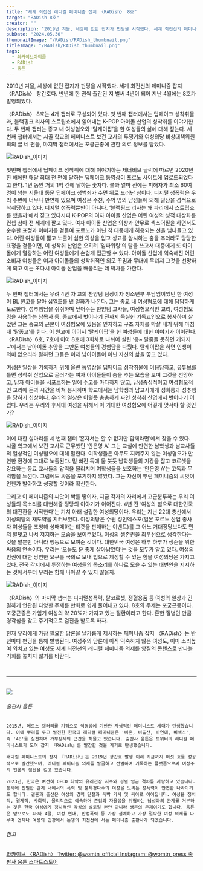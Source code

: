 ```yaml
---
title: "세계 최전선 래디컬 페미니즘 잡지 〈RADish〉 8호"
target: "RADish 8호"
creator: ""
description: "2019년 겨울, 세상에 없던 잡지가 펀딩을 시작했다. 세계 최전선의 페미니즘 잡지 〈RADish〉. 반년에 한 권씩 출간된 지 벌써 4년이 되어 지난 4월에 8호가 발행되었다."
pubDate: "2024.05.30"
thumbnailImage: "/RADish/RADish_thumbnail.png"
titleImage: "/RADish/RADish_thumbnail.png"
tags:
  - 와카이브아티클
  - RADish
  - 움튼
---
```


2019년 겨울, 세상에 없던 잡지가 펀딩을 시작했다. 세계 최전선의 페미니즘 잡지 〈RADish〉 창간호다. 반년에 한 권씩 출간된 지 벌써 4년이 되어 지난 4월에는 8호가 발행되었다.

〈RADish〉 8호는 4개 챕터로 구성되어 있다. 첫 번째 챕터에서는 딥페이크 성착취물과, 블랙핑크 리사의 스트립쇼에서 읽어내는 K-POP 아이돌 산업의 성착취를 이야기한다. 두 번째 챕터는 종교 내 여성혐오와 ‘탈케이팝’을 한 여성들의 삶에 대해 짚는다. 세 번째 챕터에서는 시골 학교의 페미니스트 보건 교사의 투쟁기와 여성의당 비상대책위원회의 글 네 편을, 마지막 챕터에서는 포궁근종에 관한 의료 정보를 담았다.

<img src="/RADish/RADish_content1.jpg" alt="RADish_이미지"/>

첫번째 챕터에서 딥페이크 성착취에 대해 이야기하는 제너비브 글럭에 따르면 2020년 한 해에만 매달 최대 천 편에 달하는 딥페이크 동영상이 포르노 사이트에 업로드되었다고 한다. 1년 동안 거의 1억 건에 달하는 숫자다. 불과 얼마 전에는 피해자가 최소 60여명이 넘는 서울대 동문 딥페이크 성범죄가 수면 위로 드러난 참이다. 디지털 성폭력은 우리 주변에 너무나 만연해 있으며 여성은 수천, 수억 명의 남성들에 의해 일상을 성적으로 착취당하고 있다. 디지털 성폭력뿐만이 아니다. ‘블랙핑크 리사는 왜 파리에서 스트립쇼를 했을까’에서 짚고 있다시피 K-POP의 여자 아이돌 산업은 어린 여성의 성적 대상화를 컨셉 삼아 전 세계에 팔고 있다. 여자 아이돌 산업은 의상과 안무로 섹스어필을 하면서도 순수한 표정과 이미지를 곁들여 포르노가 아닌 척 대중에게 허용되는 선을 넘나들고 있다. 어린 여성들이 짧고 노출이 심한 의상을 입고 성교를 암시하는 춤을 추더라도 당당한 표정을 곁들이면, 이 성착취 산업은 오히려 ‘임파워링’의 탈을 쓰고서 대중에게 또 아이돌에게 열광하는 어린 여성들에게 손쉽게 접근할 수 있다. 아이돌 산업에 익숙해진 어린 소비자 여성들은 여자 아이돌들의 성착취적인 외모 꾸밈과 무대에 무뎌져 그것을 선망하게 되고 이는 또다시 아이돌 산업을 배불리는 데 박차를 가한다.

<img src="/RADish/RADish_content2.jpg" alt="RADish_이미지"/>

두 번째 챕터에서는 무려 4년 차 교회 찬양팀 팀장이자 청소년부 부담임이었던 한 여성이 BL 원고를 팔아 십일조를 낸 일화가 나온다. 그는 종교 내 여성혐오에 대해 담담하게 토로한다. 성추행남을 쉬쉬하며 덮어주는 찬양팀 교사들, 여성혐오적인 교리, 여성혐오 밈을 사용하는 남목사 등. 종교에서 벗어나기 전까지 독실한 기독교인으로 봉사하며 살았던 그는 종교의 근본이 여성혐오에 있음을 인지하고 구조 자체를 박살 내기 위해 마침내 ‘탈종교’를 한다. 이 원고에 이어서 ‘탈케이팝’을 한 여성들에 대한 이야기가 이어진다. 〈RADish〉6호, 7호에 이어 8호에 3회차로 나뉘어 실린 ‘응~ 탈좆돌 못하면 개돼지~’에서는 남아이돌 추앙을 그만둔 여성들의 경험담을 다뤘다. 탈케이팝을 하면 인생이 의미 없으리라 말하던 그들은 이제 남아이돌이 아닌 자신의 삶을 쫓고 있다.

여성은 일상을 기록하기 위해 올린 동영상을 딥페이크 성착취물에 이용당하고, 유튜브를 틀면 성착취 산업으로 굴러가는 여자 아이돌들이 춤을 추는 모습을 보며 그것을 선망하고, 남자 아이돌을 서포트하는 일에 수고를 마다하지 않고, 남성중심적이고 여성혐오적인 교리에 돈과 시간을 바쳐 봉사하며 학교에서는 남학생과 남교사에게 성희롱과 성추행을 당하기 십상이다. 우리의 일상은 이렇듯 촘촘하게 짜인 성착취 산업에서 벗어나기 어렵다. 우리는 우리와 후세대 여성을 위해서 이 거대한 여성혐오에 어떻게 맞서야 할 것인가?

<img src="/RADish/RADish_content3.jpg" alt="RADish_이미지"/>

이에 대한 실마리를 세 번째 챕터 ‘혼자서는 할 수 없지만 함께라면’에서 찾을 수 있다. 시골 학교에서 보건 교사로 근무했던 ‘안은영 A’. 그는 교실에 만연한 남학생과 남교사들의 일상적인 여성혐오에 대해 말한다. 여학생들은 아무도 지켜주지 않는 여성혐오가 만연한 환경에 그대로 노출된다. 밑 빠진 독에 물 붓듯 남학생들의 기강을 잡고 코르셋을 강요하는 동료 교사들의 압력을 물리치며 여학생들을 보호하는 ‘안은영 A’는 고독과 무력함을 느낀다. 그럼에도 싸움을 포기하지 않았다. 그는 자신이 뿌린 페미니즘의 씨앗이 언젠가 발아하고 성장할 것이라 확신한다.

그리고 이 페미니즘의 씨앗이 싹틀 땅이자, 지금 각자의 자리에서 고군분투하는 우리 여성들의 목소리를 대변해줄 정당의 이야기가 이어진다. 4년 전 ‘여성의 힘으로 대한민국의 대전환을 시작한다’는 기치 아래 설립한 여성의당이다. 우리는 지난 22대 총선에서 여성의당의 재도약을 지켜보았다. 여성의당은 수원 성인엑스포(일본 포르노 산업 종사자 여성들을 초청해 성매매하는 티켓을 판매하는 이벤트)를 그 어느 거대정당보다도 먼저 발벗고 나서 저지하는 모습을 보여주었다. 여성의 생존권을 최우선으로 생각한다는 것을 말뿐만 아니라 행동으로 보여준 것이다. 대한민국 여성은 하루 하루가 생존을 위한 싸움의 연속이다. 우리는 ‘오늘도 운 좋게 살아남았다’는 것을 모두가 알고 있다. 여성의 인권에 대한 당연한 요구를 국회로 보내 법으로 제정할 수 있는 힘을 여성의당은 가지고 있다. 전국 각지에서 투쟁하는 여성들의 목소리를 하나로 모을 수 있는 대변인을 지지하는 것에서부터 우리는 함께 나아갈 수 있지 않을까.

<img src="/RADish/RADish_content4.jpg" alt="RADish_이미지"/>

〈RADish〉의 마지막 챕터는 디지털성폭력, 탈코르셋, 정혈용품 등 여성의 일상과 긴밀하게 연관된 다양한 주제를 만화로 쉽게 풀어내고 있다. 8호의 주제는 포궁근종이다. 포궁근종은 가임기 여성의 약 20%가 가지고 있는 질환이라고 한다. 흔한 질병인 만큼 경각심을 갖고 주기적으로 검진을 받도록 하자.

현재 우리에게 가장 필요한 담론을 날카롭게 제시하는 페미니즘 잡지 〈RADish〉는 반 년마다 펀딩을 통해 발행된다. 여성주의 담론에 아직 익숙하지 않은 여성도, 이미 소리높여 외치고 있는 여성도 세계 최전선의 래디컬 페미니즘 의제를 양질의 콘텐츠로 만나볼 기회를 놓치지 않기를 바란다.

<br />

---

<br />

<div class="target_introduce">
  <img src="/RADish/RADish_book.png" />

  <div>
    <h6>출판사 움튼</h6>

    2015년, 메르스 갤러리를 기점으로 익명성에 기반한 자생적인 페미니스트 세대가 탄생했습니다. 이에 뿌리를 두고 발전한 한국의 래디컬 페미니즘은 '비혼, 비출산, 비연애, 비섹스', 즉 '4B'를 실천하며 가부장제의 근간을 허물고 있습니다. 출판사 움튼은 트위터의 래디컬 페미니스트가 모여 잡지 『RADish』를 발간한 것을 계기로 탄생했습니다.

    래디컬 페미니스트의 잡지 『RADish』는 2019년 창간호 발행 이래 지금까지 여섯 호를 성공적으로 발간했으며, 래디컬 페미니즘 의제를 발굴하고 선별하여 기록하는 플랫폼으로써 여성주의 언론의 첨단을 걷고 있습니다.

    2023년, 한국은 여전히 OECD 최악의 유리천장 지수와 성별 임금 격차를 자랑하고 있습니다. 동시에 친밀한 관계 내에서의 폭력 및 불특정다수의 여성을 노리는 성폭력이 만연한 나라이기도 합니다. 결혼과 출산은 여성의 경력 단절과 독박 가사 및 육아로 이어집니다. 여성을 정치적, 경제적, 사회적, 물리적으로 예속하며 존엄과 자율성을 위협하는 남성과의 관계를 거부하는 것은 한국 여성에게 정치적인 각성의 발로일 뿐만 아니라 생존의 문제이기도 합니다. 움튼은 앞으로도 4B와 4탈, 여성 연대, 반성폭력 등 가장 첨예하고 가장 절박한 여성 의제를 다루며 언제나 여성의 입장에서 논쟁의 최전선에 서는 페미니즘 출판사가 되겠습니다.
  
  </div>
</div>

<div class="relations">
  <h6>참고</h6>
  <a href="https://www.womynarchive.com?s=RADish" target="_blank">
    와카이브 〈RADish〉
  </a>
  <a href="https://twitter.com/womtn_official" target="_blank">
    Twitter: @womtn_official
  </a>
  <a href="https://www.instagram.com/womtn_press/" target="_blank">
    Instagram: @womtn_press
  </a>
  <a href="https://m.smartstore.naver.com/womtn" target="_blank">
    출판사 움튼 스마트스토어
  </a>
</div>
